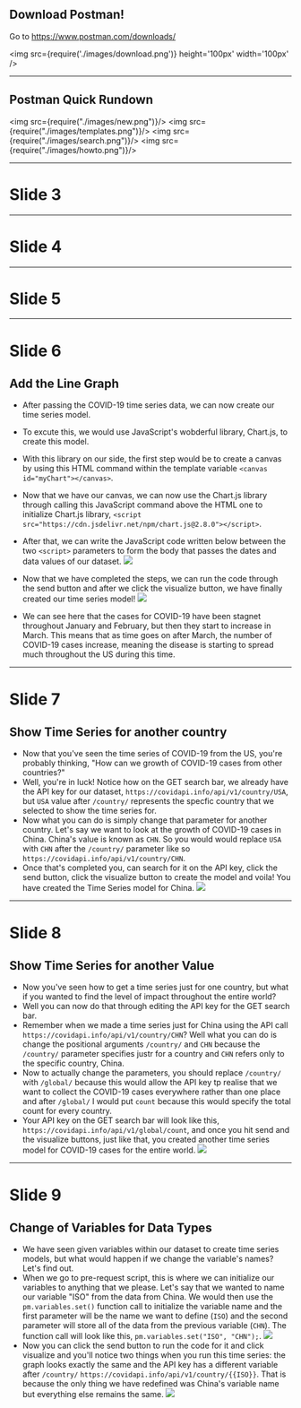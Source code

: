 
## Download Postman!

Go to <a href='https://www.postman.com/downloads/'>https://www.postman.com/downloads/</a>

<img src={require('./images/download.png')} height='100px' width='100px' />

---

## Postman Quick Rundown

<img src={require("./images/new.png")}/>
<img src={require("./images/templates.png")}/>
<img src={require("./images/search.png")}/>
<img src={require("./images/howto.png")}/>

---

# Slide 3

---

# Slide 4

---

# Slide 5

---

# Slide 6

## Add the Line Graph

* After passing the COVID-19 time series data, we can now create our time series model.
* To excute this, we would use JavaScript's wobderful library, Chart.js, to create this model.
* With this library on our side, the first step would be to create a canvas by using this HTML command within the template variable
  `<canvas id="myChart"></canvas>`.
* Now that we have our canvas, we can now use the Chart.js library through calling this JavaScript command above the HTML one
  to initialize Chart.js library, `<script src="https://cdn.jsdelivr.net/npm/chart.js@2.8.0"></script>`.
* After that, we can write the JavaScript code written below between the two `<script>` parameters to form the body that passes the       dates and data values of our dataset.
  ![](https://www.picturepaste.ca/images/2020/04/10/Capture563ae9be88c35cd7.png)
* Now that we have completed the steps, we can run the code through the send button and after we click the visualize button, we have
  finally created our time series model!
![](https://miro.medium.com/max/1400/1*DHhYaM-crW_ev_x3abAdWw.png)
  
 
* We can see here that the cases for COVID-19 have been stagnet throughout January and February, but then they start to increase in        March. This means that as time goes on after March, the number of COVID-19 cases increase, meaning the disease is starting to spread
   much throughout the US during this time.

---

# Slide 7

## Show Time Series for another country

* Now that you've seen the time series of COVID-19 from the US, you're probably thinking, "How can we growth of COVID-19 cases from
  other countries?"
* Well, you're in luck! Notice how on the GET search bar, we already have the API key for our 
  dataset, `https://covidapi.info/api/v1/country/USA`, but `USA` value after `/country/` represents the specfic country that we selected 
  to show the time series for.
* Now what you can do is simply change that parameter for another country. Let's say we want to look at the growth of COVID-19 cases in 
  China. China's value is known as `CHN`. So you would would replace `USA` with `CHN` after the `/country/` parameter like so
  `https://covidapi.info/api/v1/country/CHN`.
* Once that's completed you, can search for it on the API key, click the send button, click the visualize button to create the model 
  and voila! You have created the Time Series model for China.
  ![](https://miro.medium.com/max/1000/1*YrWv1YwhYwZ04tceaKmFGw.png)

---

# Slide 8

## Show Time Series for another Value

* Now you've seen how to get a time series just for one country, but what if you wanted to find the level of impact throughout the
  entire world?
* Well you can now do that through editing the API key for the GET search bar. 
* Remember when we made a time series just for China using the API call `https://covidapi.info/api/v1/country/CHN`? Well what you can
  do is change the positional arguments `/country/` and `CHN` because the `/country/` parameter specifies justr for a country and `CHN`
  refers only to the specific country, China.
* Now to actually change the parameters, you should replace `/country/` with `/global/` because this would allow the API key tp realise
  that we want to collect the COVID-19 cases everywhere rather than one place and after `/global/` I would put `count` because this
  would specify the total count for every country.
* Your API key on the GET search bar will look like this, `https://covidapi.info/api/v1/global/count`, and once you hit send and the
  visualize buttons, just like that, you created another time series model for COVID-19 cases for the entire world.
![](https://www.picturepaste.ca/images/2020/04/10/global.png)
  
---

# Slide 9

## Change of Variables for Data Types

* We have seen given variables within our dataset to create time series models, but what would happen if we change the variable's
  names? Let's find out.
* When we go to pre-request script, this is where we can initialize our variables to anything that we please. Let's say that we
  wanted to name our variable "ISO" from the data from China. We would then use the `pm.variables.set()` function call to initialize
  the variable name and the first parameter will be the name we want to define (`ISO`) and the second parameter will store all of the
  data from the previous variable (`CHN`). The function call will look like this, `pm.variables.set("ISO", "CHN");`.
![](https://www.picturepaste.ca/images/2020/04/10/ISO.png)
* Now you can click the send button to run the code for it and click visualize and you'll notice two things when you run this time 
  series: the graph looks exactly the same and the API key has a different variable after `/country/` 
  `https://covidapi.info/api/v1/country/{{ISO}}`. That is because the only thing we have redefined was China's variable name
  but everything else remains the same.
  ![](https://miro.medium.com/max/1000/1*YrWv1YwhYwZ04tceaKmFGw.png)
